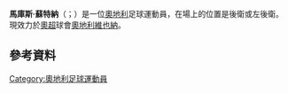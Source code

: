 {{noteTA
|G1=Football
|G2=uefa
|G3=EPL
|G4=德甲
|1=zh-hans:蘇特納;zh-hk:蘇特拿;zh-tw:蘇特納;
}}
{{Infobox football biography
| name = 馬庫斯·蘇特納<br/>Markus Suttner
| image = AUT vs. MDA 2015-09-05 (094).jpg
| image_size = 200
| caption = 
| fullname = Markus Suttner<ref>{{cite web |title=Squads for 2017/18 Premier League confirmed |url=https://www.premierleague.com/news/465277 |publisher=Premier League |date=1 September 2017 |accessdate=9 September 2017}}</ref>
| birth_date = {{Birth date and age|df=y|1987|4|16}}
| birth_place = [[奧地利|奧地利]][[霍拉布倫|霍拉布倫]]
| height = {{height|m=1.79|precision=0}}
| position = 後衛
| currentclub = [[奧地利維也納足球會|奧地利維也納]]
| clubnumber = 29
| youthyears1 =   
| youthclubs1 =   [[奧地利維也納足球會|奧地利維也納]]
| years1 = 2007–2015
| clubs1 = [[奧地利維也納足球會|奧地利維也納]]
| caps1  = 207
| goals1 = 9
| years2 = 2015–2017
| clubs2 = [[因戈尔施塔特04足球俱乐部|因戈尔施塔特]]
| caps2  = 49
| goals2 = 4
| years3 = 2017–2019
| clubs3 = [[布莱顿足球俱乐部|布莱顿]]
| caps3  = 14
| goals3 = 0
| years4 = 2019
| clubs4 = → [[福尔图娜杜塞尔多夫|杜塞尔多夫]] (loan)
| caps4 = 5
| goals4 = 1
| years5 = 2019–2020
| clubs5 = [[福尔图娜杜塞尔多夫|杜塞尔多夫]] 
| caps5 = 21
| goals5 = 0
| years6 = 2020–
| clubs6 = [[奧地利維也納足球會|奧地利維也納]] 
| caps6 = 0
| goals6 = 0
| nationalyears1 =   2007–2008
| nationalteam1  =   [[奧地利21歲以下國家足球隊|奧地利U21]]
| nationalcaps1  =    7
| nationalgoals1 =   0
| nationalyears2 = 2012–2017
| nationalteam2  = [[奧地利國家足球隊|奧地利]]
| nationalcaps2  = 20
| nationalgoals2 = 0
| club-update = 16:23, 6 August 2020 (UTC)
| ntupdate    = 14 July 2017
}}
'''馬庫斯·蘇特納'''（{{lang-en|Markus Suttner}}；{{bd|1987年|4月16日}}）是一位[[奧地利|奧地利]]足球運動員，在場上的位置是後衛或左後衛。現效力於[[奧超|奧超]]球會[[奧地利維也納足球會|奧地利維也納]]。

==參考資料==
{{Reflist}}

{{2016年歐洲國家盃奧地利參賽名單}}

{{DEFAULTSORT: Suttner, Markus}}
[[Category:奧地利足球運動員|Category:奧地利足球運動員]]